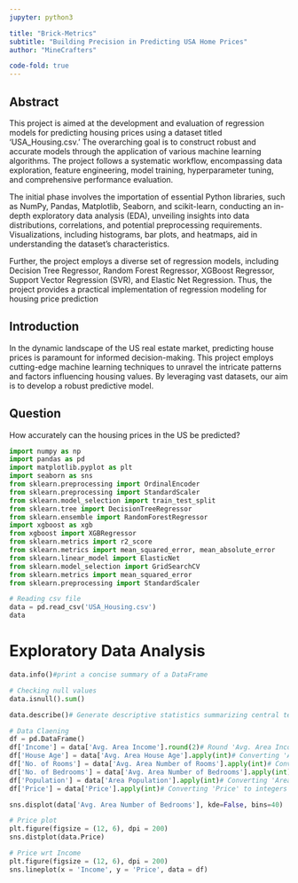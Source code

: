 ```yaml
---
jupyter: python3

title: "Brick-Metrics"
subtitle: "Building Precision in Predicting USA Home Prices"
author: "MineCrafters"

code-fold: true
---
```



## Abstract

This project is aimed at the development and evaluation of regression models for predicting housing prices using a dataset titled 'USA_Housing.csv.' The overarching goal is to construct robust and accurate models through the application of various machine learning algorithms. The project follows a systematic workflow, encompassing data exploration, feature engineering, model training, hyperparameter tuning, and comprehensive performance evaluation.

The initial phase involves the importation of essential Python libraries, such as NumPy, Pandas, Matplotlib, Seaborn, and scikit-learn, conducting an in-depth exploratory data analysis (EDA), unveiling insights into data distributions, correlations, and potential preprocessing requirements. Visualizations, including histograms, bar plots, and heatmaps, aid in understanding the dataset's characteristics.

Further, the project employs a diverse set of regression models, including Decision Tree Regressor, Random Forest Regressor, XGBoost Regressor, Support Vector Regression (SVR), and Elastic Net Regression. Thus, the project provides a practical implementation of regression modeling for housing price prediction


## Introduction

In the dynamic landscape of the US real estate market, predicting house prices is paramount for informed decision-making. This project employs cutting-edge machine learning techniques to unravel the intricate patterns and factors influencing housing values. By leveraging vast datasets, our aim is to develop a robust predictive model.


## Question

How accurately can the housing prices in the US be predicted?


```python
import numpy as np
import pandas as pd
import matplotlib.pyplot as plt
import seaborn as sns
from sklearn.preprocessing import OrdinalEncoder
from sklearn.preprocessing import StandardScaler
from sklearn.model_selection import train_test_split
from sklearn.tree import DecisionTreeRegressor
from sklearn.ensemble import RandomForestRegressor
import xgboost as xgb
from xgboost import XGBRegressor
from sklearn.metrics import r2_score
from sklearn.metrics import mean_squared_error, mean_absolute_error
from sklearn.linear_model import ElasticNet
from sklearn.model_selection import GridSearchCV
from sklearn.metrics import mean_squared_error
from sklearn.preprocessing import StandardScaler
```

```python
# Reading csv file
data = pd.read_csv('USA_Housing.csv')
data
```

# Exploratory Data Analysis

```python
data.info()#print a concise summary of a DataFrame
```

```python
# Checking null values
data.isnull().sum()
```

```python
data.describe()# Generate descriptive statistics summarizing central tendency, dispersion, and shape of dataset's distribution.
```

```python
# Data Claening
df = pd.DataFrame()
df['Income'] = data['Avg. Area Income'].round(2)# Round 'Avg. Area Income' to 2 decimal places and store in 'Income'.
df['House Age'] = data['Avg. Area House Age'].apply(int)# Converting 'Avg. Area House Age' to integers and adding it to 'df' as 'House Age'.
df['No. of Rooms'] = data['Avg. Area Number of Rooms'].apply(int)# Converting 'Avg. Area Number of Rooms' to integers and adding it to 'df' as 'No. of Rooms'.
df['No. of Bedrooms'] = data['Avg. Area Number of Bedrooms'].apply(int)# Converting 'Avg. Area Number of Bedrooms' to integers and adding it to 'df' as 'No. of Bedrooms'.
df['Population'] = data['Area Population'].apply(int)# Converting 'Area Population' to integers and adding it to 'df' as 'Population'.
df['Price'] = data['Price'].apply(int)# Converting 'Price' to integers and adding it to 'df' as 'Price'.
```

```python
sns.displot(data['Avg. Area Number of Bedrooms'], kde=False, bins=40)
```

```python
# Price plot
plt.figure(figsize = (12, 6), dpi = 200)
sns.distplot(data.Price)
```

```python
# Price wrt Income
plt.figure(figsize = (12, 6), dpi = 200)
sns.lineplot(x = 'Income', y = 'Price', data = df)
```

